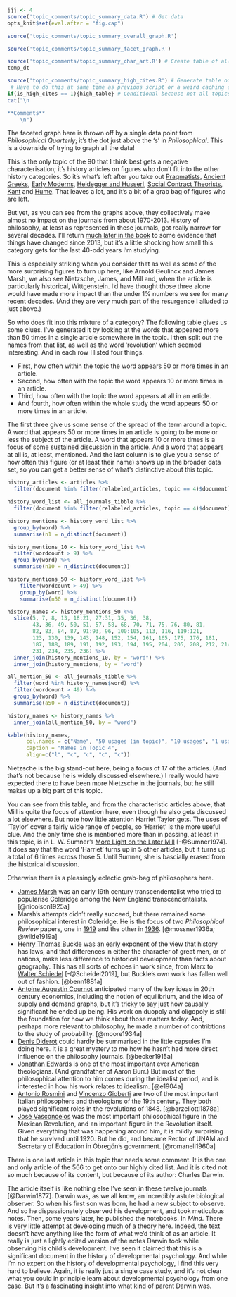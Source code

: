 ```r
jjj <- 4
source('topic_comments/topic_summary_data.R') # Get data
opts_knit$set(eval.after = "fig.cap")
```

```r
source('topic_comments/topic_summary_overall_graph.R')
```

```r
source('topic_comments/topic_summary_facet_graph.R')
```

```r
source('topic_comments/topic_summary_char_art.R') # Create table of all articles in topic
temp_dt
```

```r
source('topic_comments/topic_summary_high_cites.R') # Generate table of highly cited articles. 
 # Have to do this at same time as previous script or a weird caching error occurs.
if(is_high_cites == 1){high_table} # Conditional because not all topics have high cites
cat("\n

**Comments**
	\n")
```

The faceted graph here is thrown off by a single data point from _Philosophical Quarterly_; it's the dot just above the 's' in _Philosophical_. This is a downside of trying to graph all the data!

This is the only topic of the 90 that I think best gets a negative characterisation; it's history articles on figures who don't fit into the other history categories. So it's what's left after you take out [Pragmatists](#topic05), [Ancient Greeks](#topic13), [Early Moderns](#topic21), [Heidegger and Husserl](#topic27), [Social Contract Theorists](#topic31), [Kant](#topic32) and [Hume](#topic45). That leaves a lot, and it's a bit of a grab bag of figures who are left. 

But yet, as you can see from the graphs above, they collectively make almost no impact on the journals from about 1970-2013. History of philosophy, at least as represented in these journals, got really narrow for several decades. I'll return [much later in the book](#imprint-section) to some evidence that things have changed since 2013, but it's a little shocking how small this category gets for the last 40-odd years I'm studying.

This is especially striking when you consider that as well as some of the more surprising figures to turn up here, like Arnold Geulincx and James Marsh, we also see Nietzsche, James, and Mill and, when the article is particularly historical, Wittgenstein. I'd have thought those three alone would have made more impact than the under 1% numbers we see for many recent decades. (And they are very much part of the resurgence I alluded to just above.)

So who does fit into this mixture of a category? The following table gives us some clues. I've generated it by looking at the words that appeared more than 50 times in a single article somewhere in the topic. I then split out the names from that list, as well as the word 'revolution' which seemed interesting. And in each row I listed four things.

- First, how often within the topic the word appears 50 or more times in an article.
- Second, how often with the topic the word appears 10 or more times in an article.
- Third, how often with the topic the word appears at all in an article.
- And fourth, how often within the whole study the word appears 50 or more times in an article.

The first three give us some sense of the spread of the term around a topic. A word that appears 50 or more times in an article is going to be more or less the subject of the article. A word that appears 10 or more times is a focus of some sustained discussion in the article. And a word that appears at all is, at least, mentioned. And the last column is to give you a sense of how often this figure (or at least their name) shows up in the broader data set, so you can get a better sense of what's distinctive about this topic.

```r
history_articles <- articles %>%
  filter(document %in% filter(relabeled_articles, topic == 4)$document)

history_word_list <- all_journals_tibble %>%
  filter(document %in% filter(relabeled_articles, topic == 4)$document)

history_mentions <- history_word_list %>%
  group_by(word) %>%
  summarise(n1 = n_distinct(document))

history_mentions_10 <- history_word_list %>%
  filter(wordcount > 9) %>%
  group_by(word) %>%
  summarise(n10 = n_distinct(document))

history_mentions_50 <- history_word_list %>%
    filter(wordcount > 49) %>%
    group_by(word) %>%
    summarise(n50 = n_distinct(document))

history_names <- history_mentions_50 %>%
  slice(5, 7, 8, 13, 18:21, 27:31, 35, 36, 38,
        43, 36, 49, 50, 51, 57, 58, 68, 70, 71, 75, 76, 80, 81,
        82, 83, 84, 87, 91:93, 96, 100:105, 113, 116, 119:121,
        123, 130, 139, 143, 148, 152, 154, 161, 165, 175, 176, 181, 
        187, 188, 189, 191, 192, 193, 194, 195, 204, 205, 208, 212, 214, 
        231, 234, 235, 236) %>%
  inner_join(history_mentions_10, by = "word") %>%
  inner_join(history_mentions, by = "word") 

all_mention_50 <- all_journals_tibble %>%
  filter(word %in% history_names$word) %>%
  filter(wordcount > 49) %>%
  group_by(word) %>%
  summarise(a50 = n_distinct(document))

history_names <- history_names %>%
  inner_join(all_mention_50, by = "word")
```

```r
kable(history_names, 
      col.names = c("Name", "50 usages (in topic)", "10 usages", "1 usage", "50 usages (anywhere)"), 
      caption = "Names in Topic 4",
      align=c("l", "c", "c", "c", "c"))
```

Nietzsche is the big stand-out here, being a focus of 17 of the articles. (And that's not because he is widely discussed elsewhere.) I really would have expected there to have been more Nietzsche in the journals, but he still makes up a big part of this topic.

You can see from this table, and from the characteristic articles above, that Mill is quite the focus of attention here, even though he also gets discussed a lot elsewhere. But note how little attention Harriet Taylor gets. The uses of 'Taylor' cover a fairly wide range of people, so 'Harriet' is the more useful clue. And the only time she is mentioned more than in passing, at least in this topic, is in L. W. Sumner's [More Light on the Later Mill](https://philpapers.org/rec/SUMMLO) [-@Sumner1974]. It does say that the word 'Harriet' turns up in 5 other articles, but it turns up a total of 6 times across those 5. Until Sumner, she is bascially erased from the historical discussion.

Otherwise there is a pleasingly eclectic grab-bag of philosophers here.

- [James Marsh](https://philpapers.org/rec/NICJMA) was an early 19th century transcendentalist who tried to popularise Coleridge among the New England transcendentalists. [@nicolson1925a]
- Marsh's attempts didn't really succeed, but there remained some philosophical interest in Coleridge. He is the focus of two _Philosophical Review_ papers, one in [1919](https://philpapers.org/rec/WILTDO-5) and the other in [1936](https://philpapers.org/rec/MOSCAB). [@mossner1936a; @wilde1919a]
- [Henry Thomas Buckle](https://philpapers.org/rec/BENBAT) was an early exponent of the view that history has laws, and that differences in either the character of great men, or of nations, make less difference to historical development than facts about geography. This has all sorts of echoes in work since, from Marx to [Walter Schiedel](https://press.princeton.edu/books/hardcover/9780691172187/escape-from-rome) [-@Scheidel2019], but Buckle's own work has fallen well out of fashion. [@benn1881a]
- [Antoine Augustin Cournot](https://philpapers.org/rec/MOOTPO-5) anticipated many of the key ideas in 20th century economics, including the notion of equilibrium, and the idea of supply and demand graphs, but it's tricky to say just how causally significant he ended up being. His work on duopoly and oligopoly is still the foundation for how we think about those matters today. And, perhaps more relevant to philosophy, he made a number of contribtions to the study of probability. [@moore1934a]
- [Denis Diderot](https://philpapers.org/rec/BECTDO-2) could hardly be summarised in the little capsules I'm doing here. It is a great mystery to me how he hasn't had more direct influence on the philosophy journals. [@becker1915a]
- [Jonathan Edwards](https://philpapers.org/rec/EWOJE) is one of the most important ever American theologians. (And grandfather of Aaron Burr.) But most of the philosophical attention to him comes during the idealist period, and is interested in how his work relates to idealism. [@e1904a]
- [Antonio Rosmini](https://philpapers.org/rec/BARPII) and [Vincenzo Gioberti](https://philpapers.org/rec/BARPII) are two of the most important Italian philosophers and theologians of the 19th century. They both played significant roles in the revolutions of 1848. [@barzellotti1878a]
- [José Vasconcelos](https://philpapers.org/rec/ROMBIM) was the most important philosophical figure in the Mexican Revolution, and an important figure in the Revolution itself. Given everything that was happening around him, it is mildly surprising that he survived until 1920. But he did, and became Rector of UNAM and Secretary of Education in Obregón's government. [@romanell1960a]

There is one last article in this topic that needs some comment. It is the one and only article of the 566 to get onto our highly cited list. And it is cited not so much because of its content, but because of its author: Charles Darwin.

The article itself is like nothing else I've seen in these twelve journals [@Darwin1877]. Darwin was, as we all know, an incredibly astute biological observer. So when his first son was born, he had a new subject to observe. And so he dispassionately observed his development, and took meticulous notes. Then, some years later, he published the notebooks. In _Mind_. There is very little attempt at developing much of a theory here. Indeed, the text doesn't have anything like the form of what we'd think of as an article. It really is just a lightly edited version of the notes Darwin took while observing his child's development. I've seen it claimed that this is a significant document in the history of developmental psychology. And while I'm no expert on the history of developmental psychology, I find this very hard to believe. Again, it is really just a single case study, and it's not clear what you could in principle learn about developmental psychology from one case. But it's a fascinating insight into what kind of parent Darwin was.


